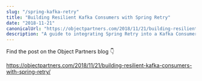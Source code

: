 ```yaml
---
slug: "/spring-kafka-retry"
title: "Building Resilient Kafka Consumers with Spring Retry"
date: "2018-11-21"
canonicalUrl: "https://objectpartners.com/2018/11/21/building-resilient-kafka-consumers-with-spring-retry/"
description: "A guide to integrating Spring Retry into a Kafka Consumer to increase durability."
---
```


Find the post on the Object Partners blog 👇

<a href="https://objectpartners.com/2018/11/21/building-resilient-kafka-consumers-with-spring-retry/" target="_blank">
    https://objectpartners.com/2018/11/21/building-resilient-kafka-consumers-with-spring-retry/
</a>